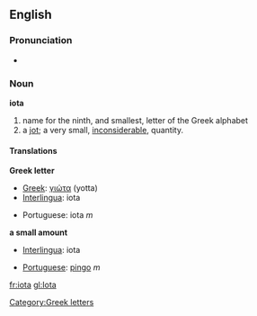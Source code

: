 {{letter_disp2|theta|&nbsp;&nbsp; [[image:Greek_uc_iota.png|20px]][[image:Greek_lc_iota.png|18px]] &nbsp;&nbsp; |kappa|γιώτα|Ι|ι}}

==English==
===Pronunciation===
*{{audio|en-us-iota.ogg|Audio (US)}}

===Noun===
'''iota'''
# name for the ninth, and smallest, letter of the Greek alphabet
# a [[jot]]; a very small, [[inconsiderable]], quantity.


==== Translations ====
'''Greek letter'''
{{top}}
*[[Greek]]: [[γιώτα]] (yotta)
*[[Interlingua]]: iota
{{mid}}
*Portuguese: iota ''m'' 
{{bottom}}

'''a small amount'''
{{top}}
*[[Interlingua]]: iota
{{mid}}
*[[Portuguese]]: [[pingo]] ''m''
{{bottom}}

[[Category:Greek letters]]

[[fr:iota]]
[[gl:Iota]]